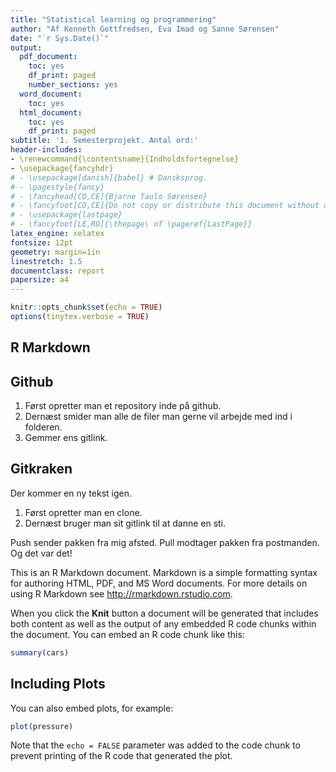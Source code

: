 ```yaml
---
title: "Statistical learning og programmering"
author: "Af Kenneth Gottfredsen, Eva Imad og Sanne Sørensen"
date: "`r Sys.Date()`"
output:
  pdf_document:
    toc: yes
    df_print: paged
    number_sections: yes
  word_document:
    toc: yes
  html_document:
    toc: yes
    df_print: paged
subtitle: '1. Semesterprojekt. Antal ord:'
header-includes:
- \renewcommand{\contentsname}{Indholdsfortegnelse}  
- \usepackage{fancyhdr}
# - \usepackage[danish]{babel} # Dansksprog. 
# - \pagestyle{fancy}
# - \fancyhead[CO,CE]{Bjarne Taulo Sørensen}
# - \fancyfoot[CO,CE]{Do not copy or distribute this document without author's consent}
# - \usepackage{lastpage}
# - \fancyfoot[LE,RO]{\thepage\ of \pageref{LastPage}}
latex_engine: xelatex
fontsize: 12pt
geometry: margin=1in
linestretch: 1.5
documentclass: report
papersize: a4
---
```


```r
knitr::opts_chunk$set(echo = TRUE)
options(tinytex.verbose = TRUE)
```

## R Markdown

## Github

1. Først opretter man et repository inde på github.
2. Dernæst smider man alle de filer man gerne vil arbejde med ind i folderen. 
3. Gemmer ens gitlink.

## Gitkraken 

Der kommer en ny tekst igen. 

1. Først opretter man en clone. 
2. Dernæst bruger man sit gitlink til at danne en sti.

Push sender pakken fra mig afsted. Pull modtager pakken fra postmanden. Og det var det!

This is an R Markdown document. Markdown is a simple formatting syntax for authoring HTML, PDF, and MS Word documents. For more details on using R Markdown see <http://rmarkdown.rstudio.com>.

When you click the **Knit** button a document will be generated that includes both content as well as the output of any embedded R code chunks within the document. You can embed an R code chunk like this:

```r
summary(cars)
```

## Including Plots

You can also embed plots, for example:

```r
plot(pressure)
```

Note that the `echo = FALSE` parameter was added to the code chunk to prevent printing of the R code that generated the plot.
